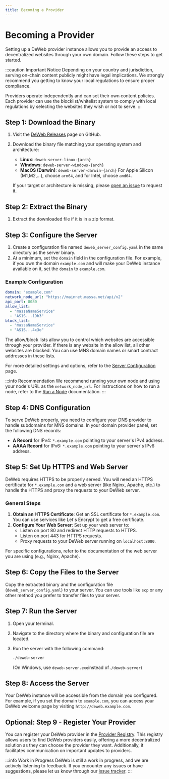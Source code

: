 ```yaml
---
title: Becoming a Provider
---
```


# Becoming a Provider

Setting up a DeWeb provider instance allows you to provide an access to decentralized websites through your own domain.
Follow these steps to get started.

:::caution Important Notice
Depending on your country and jurisdiction, serving on-chain content publicly might have legal implications.
We strongly recommend you getting to know your local regulations to ensure proper compliance.

Providers operate independently and can set their own content policies.
Each provider can use the blocklist/whitelist system to comply with local regulations by selecting the websites they wish or not to serve.
:::

## Step 1: Download the Binary

1. Visit the [DeWeb Releases](https://github.com/massalabs/DeWeb/releases/latest) page on GitHub.
2. Download the binary file matching your operating system and architecture:

   - **Linux**: `deweb-server-linux-{arch}`
   - **Windows**: `deweb-server-windows-{arch}`
   - **MacOS (Darwin)**: `deweb-server-darwin-{arch}` For Apple Silicon (M1,M2,...), choose `arm64`, and for Intel, choose `amd64`.

   If your target or architecture is missing, please [open an issue](https://github.com/massalabs/DeWeb/issues)
   to request it.

## Step 2: Extract the Binary

1. Extract the downloaded file if it is in a zip format.

## Step 3: Configure the Server

1. Create a configuration file named `deweb_server_config.yaml` in the same directory as the server binary.
2. At a minimum, set the `domain` field in the configuration file. For example, if you own the domain `example.com`
   and will make your DeWeb instance available on it, set the `domain` to `example.com`.

### Example Configuration

```yaml
domain: "example.com"
network_node_url: "https://mainnet.massa.net/api/v2"
api_port: 8080
allow_list:
  - "massaNameService"
  - "AS1S...19b3"
block_list:
  - "massaNameService"
  - "AS1S...4x3o"
```

The allow/block lists allow you to control which websites are accessible through your provider.
If there is any website in the allow list, all other websites are blocked.
You can use MNS domain names or smart contract addresses in these lists.

For more detailed settings and options, refer to the [Server Configuration](../local-server-config/server-config) page.

:::info Recommendation
We recommend running your own node and using your node's URL as the `network_node_url`.
For instructions on how to run a node, refer to the [Run a Node](/docs/node/home) documentation.
:::

## Step 4: DNS Configuration

To serve DeWeb properly, you need to configure your DNS provider to handle subdomains for MNS domains.
In your domain provider panel, set the following DNS records:

- **A Record** for IPv4: `*.example.com` pointing to your server's IPv4 address.
- **AAAA Record** for IPv6: `*.example.com` pointing to your server's IPv6 address.

## Step 5: Set Up HTTPS and Web Server

DeWeb requires HTTPS to be properly served. You will need an HTTPS certificate for `*.example.com`
and a web server (like Nginx, Apache, etc.) to handle the HTTPS and proxy the requests to your DeWeb server.

### General Steps

1. **Obtain an HTTPS Certificate**: Get an SSL certificate for `*.example.com`.
   You can use services like Let's Encrypt to get a free certificate.
2. **Configure Your Web Server**: Set up your web server to:
   - Listen on port 80 and redirect HTTP requests to HTTPS.
   - Listen on port 443 for HTTPS requests.
   - Proxy requests to your DeWeb server running on `localhost:8080`.

For specific configurations, refer to the documentation of the web server you are using (e.g., Nginx, Apache).

## Step 6: Copy the Files to the Server

Copy the extracted binary and the configuration file (`deweb_server_config.yaml`) to your server.
You can use tools like `scp` or any other method you prefer to transfer files to your server.

## Step 7: Run the Server

1. Open your terminal.
2. Navigate to the directory where the binary and configuration file are located.
3. Run the server with the following command:

   ```bash
   ./deweb-server
   ```

   (On Windows, use `deweb-server.exe`instead of`./deweb-server`)

## Step 8: Access the Server

Your DeWeb instance will be accessible from the domain you configured. For example, if you set the domain to `example.com`,
you can access your DeWeb welcome page by visiting `http://deweb.example.com`.

## Optional: Step 9 - Register Your Provider

You can register your DeWeb provider in the [Provider Registry](https://github.com/massalabs/DeWeb-Providers). 
This registry allows users to find DeWeb providers easily, offering a more decentralized solution as they can choose the provider they want. 
Additionally, it facilitates communication on important updates to providers.

:::info Work in Progress
DeWeb is still a work in progress, and we are actively listening to feedback.
If you encounter any issues or have suggestions, please let us know through our [issue tracker](https://github.com/massalabs/DeWeb/issues).
:::
